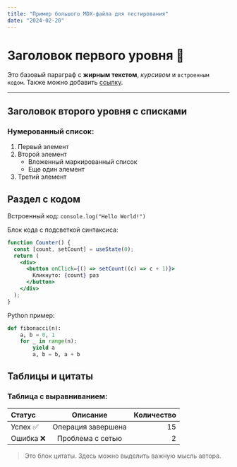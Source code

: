 ---
title: "Пример большого MDX-файла для тестирования"
date: "2024-02-20"
---

# Заголовок первого уровня 🚀

Это базовый параграф с **жирным текстом**, _курсивом_ и `встроенным кодом`. Также можно добавить [ссылку](https://example.com).

---

## Заголовок второго уровня с списками

### Нумерованный список:

1. Первый элемент
2. Второй элемент
   - Вложенный маркированный список
   - Еще один элемент
3. Третий элемент

## Раздел с кодом

Встроенный код: `console.log("Hello World!")`

Блок кода с подсветкой синтаксиса:

```jsx
function Counter() {
  const [count, setCount] = useState(0);
  return (
    <div>
      <button onClick={() => setCount((c) => c + 1)}>
        Кликнуто: {count} раз
      </button>
    </div>
  );
}
```

Python пример:

```python
def fibonacci(n):
    a, b = 0, 1
    for _ in range(n):
        yield a
        a, b = b, a + b
```

## Таблицы и цитаты

### Таблица с выравниванием:

| Статус    |      Описание      | Количество |
| :-------- | :----------------: | ---------: |
| Успех ✅  | Операция завершена |         15 |
| Ошибка ❌ |  Проблема с сетью  |          2 |

> Это блок цитаты. Здесь можно выделить важную мысль автора.
